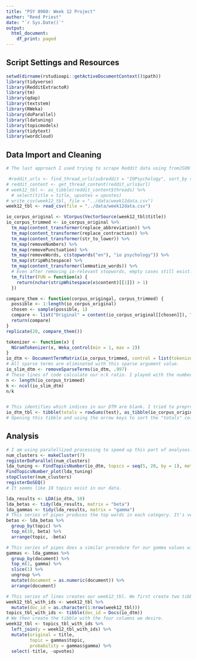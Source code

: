 ```yaml
---
title: "PSY 8960: Week 12 Project"
author: "Reed Priest"
date: "`r Sys.Date()`"
output:
  html_document:
    df_print: paged
---
```


## Script Settings and Resources

```r
setwd(dirname(rstudioapi::getActiveDocumentContext()$path))
library(tidyverse)
library(RedditExtractoR)
library(tm)
library(qdap)
library(textstem)
library(RWeka)
library(doParallel)
library(ldatuning)
library(topicmodels)
library(tidytext)
library(wordcloud)
```

## Data Import and Cleaning
```r
# The last approach I used trying to scrape Reddit data using fromJSON produced the same issues from before with page scrolling. So after some Chat GPTing, I found the RedditExtractoR package. It downloaded all the data I needed using this code, but it took about 15 minutes to do so. This package isn't part of the course materials, but it was an effective solution. See this page for details: https://github.com/ivan-rivera/RedditExtractor.

 #reddit_urls <- find_thread_urls(subreddit = "IOPsychology", sort_by = "new", period = "year")
# reddit_content <- get_thread_content(reddit_urls$url)
# week12_tbl <- as_tibble(reddit_content$threads) %>%
  # select(title = title, upvotes = upvotes)
# write_csv(week12_tbl, file = "../data/week12data.csv")
week12_tbl <- read_csv(file = "../data/week12data.csv")
```

```r
io_corpus_original <- VCorpus(VectorSource(week12_tbl$title))
io_corpus_trimmed <- io_corpus_original %>%
  tm_map(content_transformer(replace_abbreviation)) %>%
  tm_map(content_transformer(replace_contraction)) %>%
  tm_map(content_transformer(str_to_lower)) %>%
  tm_map(removeNumbers) %>%
  tm_map(removePunctuation) %>%
  tm_map(removeWords, c(stopwords("en"), "io psychology")) %>%
  tm_map(stripWhitespace) %>%
  tm_map(content_transformer(lemmatize_words)) %>%
  # Even after removing io-relevant stopwords, empty cases still exist. So we remove them with this function
  tm_filter(FUN = function(x) {
    return(nchar(stripWhitespace(x$content)[[1]]) > 1)
  })
```

```r
compare_them <- function(corpus_origingal, corpus_trimmed) {
  possible <- 1:length(io_corpus_original)
  chosen <- sample(possible, 1)
  compare <- list("Original" = content(io_corpus_original[[chosen]]), "Comparison" = content(io_corpus_trimmed[[chosen]]))
  return(compare)
}
replicate(20, compare_them())
```

```r
tokenizer <- function(x) {
  NGramTokenizer(x, Weka_control(min = 1, max = 2))
}
io_dtm <- DocumentTermMatrix(io_corpus_trimmed, control = list(tokenize = tokenizer))
# All sparse terms are eliminated with this sparse argument value.
io_slim_dtm <- removeSparseTerms(io_dtm, .997)
# These lines of code calculate our n:k ratio. I played with the numbers a bit, and setting teh sparse argument in the above line to .997 is the first value that reached our desired n:k threshold.
n <- length(io_corpus_trimmed)
k <- ncol(io_slim_dtm)
n/k


# This identifies which indices in our DTM are blank. I tried to preprocess softly to prevent problems here.
io_dtm_tbl <- tibble(totals = rowSums(test), as_tibble(io_corpus_original))
# Opening this tibble and using the arrow keys to sort the "totals" column, we find there are two missing data points. They coincide with doc_ids 487 and 737. To remove these entries, I went back and used the code provided on the Canvas page.
```


## Analysis
```r
# I am using paralellized processing to speed up this part of analyses. If you are running these analyses on a computer with less than 8 cores, you may want to not run this code.
num_clusters <- makeCluster(7)
registerDoParallel(num_clusters)
lda_tuning <- FindTopicsNumber(io_dtm, topics = seq(5, 20, by = 1), metrics = c( "Griffiths2004", "CaoJuan2009", "Arun2010", "Deveaud2014"), verbose = TRUE)
FindTopicsNumber_plot(lda_tuning)
stopCluster(num_clusters)
registerDoSEQ()
# It seems like 10 topics exist in our data.
```

```r
lda_results <- LDA(io_dtm, 10)
lda_betas <- tidy(lda_results, matrix = "beta")
lda_gammas <- tidy(lda_results, matrix = "gamma")
# This series of pipes produces the top words in each category. It's very helpful to see what topics each category focuses on.
betas <- lda_betas %>%
  group_by(topic) %>%
  top_n(10, beta) %>%
  arrange(topic, -beta)

# This series of pipes does a similar procedure for our gamma values with documents.
gammas <- lda_gammas %>%
  group_by(document) %>%
  top_n(1, gamma) %>%
  slice(1) %>%
  ungroup %>%
  mutate(document = as.numeric(document)) %>%
  arrange(document)

# This series of lines creates our week12_tbl. We first create two tibbles with ids to enable joining.
week12_tbl_with_ids <- week12_tbl %>%
  mutate(doc_id = as.character(1:nrow(week12_tbl)))
topics_tbl_with_ids <- tibble(doc_id = Docs(io_dtm))
# We then create the tibble with the four columns we desire.
week12_tbl <- topics_tbl_with_ids %>%
  left_join(y = week12_tbl_with_ids) %>%
  mutate(original = title,
         topic = gammas$topic,
         probability = gammas$gamma) %>%
  select(-title, -upvotes)
```